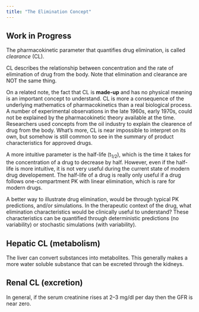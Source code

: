 ```yaml
---
title: "The Elimination Concept"
---
```


::: {.callout-caution}
# Work in Progress
:::

The pharmacokinetic parameter that quantifies drug elimination, is called *clearance* (CL).

CL describes the relationship between concentration and the rate of elimination of drug from the body.
Note that elimination and clearance are NOT the same thing.

On a related note, the fact that CL is **made-up** and has no physical meaning is an important concept to understand.
CL is more a consequence of the underlying mathematics of pharmacokinetics than a real biological process.
A number of experimental observations in the late 1960s, early 1970s, could not be explained by the pharmacokinetic theory available at the time.
Researchers used concepts from the oil industry to explain the clearence of drug from the body.
What's more, CL is near impossible to interpret on its own, but somehow is still common to see in the summary of product characteristics for approved drugs.

A more intuitive parameter is the half-life (t~1/2~), which is the time it takes for the concentration of a drug to decrease by half.
However, even if the half-life is more intuitive, it is not very useful during the current state of modern drug developement.
The half-life of a drug is really only useful if a drug follows one-compartment PK with linear elimination, which is rare for modern drugs.

A better way to illustrate drug elimination, would be through typical PK predictions, and/or simulations.
In the therapeutic context of the drug, what elimination characteristics would be clinically useful to understand?
These characteristics can be quantified through deterministic predictions (no variability) or stochastic simulations (with variability).

## Hepatic CL (metabolism)

The liver can convert substances into metabolites.
This generally makes a more water soluble substance that can be excreted through the kidneys.

## Renal CL (excretion)

In general, if the serum creatinine rises at 2--3 mg/dl per day then the GFR is near zero.

